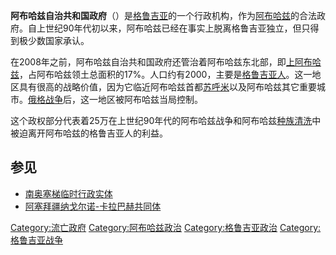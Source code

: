{{Unreferenced|time=2022-03-21T03:09:19+00:00}}
{{NoteTA
|1=zh-hans:俄格; zh-hk:格俄; zh-tw:喬俄;
}}
{{about|格鲁吉亚阿布哈兹自治共和国流亡政府|事实上独立的国家|阿布哈兹}}
{{Infobox geopolitical organisation
|conventional_long_name = 阿布哈兹自治共和国
|native_name = აფხაზეთის ავტონომიური რესპუბლიკის
|common_name = 阿布哈兹
|image_flag = Flag_of_Abkhazia_(GE).svg
|image_coat = Coat_of_arms_of_Abkhazia_(GE).svg
|symbol_type = 国徽
|image_map = Abkhazia in Georgia.svg
|map_caption = [[阿布哈兹|阿布哈兹]]和[[格鲁吉亚|格鲁吉亚]]其余部分在[[高加索地区|高加索地区]]的位置
|image_map2 = Map of Georgia with Abkhazia and South Ossetia highlighted.svg
|map_caption2 = [[阿布哈兹|阿布哈兹]]和[[南奥塞梯|南奥塞梯]]在[[格鲁吉亚|格鲁吉亚]]和[[高加索地区|高加索地区]]的位置
|image_map3 = Abkhazia map-ru.svg
|map_caption3 = [[阿布哈兹|阿布哈兹]]地理地形图
|capital =
 {{unbulleted list
  | {{nowrap|[[苏呼米|苏呼米]] {{small|（法定）}}}}
----
  | 苏呼米 {{small|（1992年–1993年）}}
  | [[第比利斯|第比利斯]] {{small|（1993年–2006年）}}
  | Chkhalta {{small|（2006年–2008年）}}
  | 第比利斯 {{small|（2008年–现在）}}
 }}
|latd= |latm= |latNS= |longd= |longm= |longEW=
|official_languages = {{hlist |[[格鲁吉亚语|格鲁吉亚语]] |[[阿布哈兹语|阿布哈兹语]]}}
|government_type = [[流亡政府|流亡政府]]、自治政府
|leader_title1 = {{nowrap|部长内阁主席}}
|leader_name1 = Vakhtang Kolbaia
|leader_title2 = {{nowrap|最高委员会主席}}
|leader_name2 = Elguja Gvazava
|sovereignty_type = {{nowrap|格鲁吉亚的自治共和国|格鲁吉亚]]}}
|established_event1 = {{nowrap|[[格鲁吉亚|格鲁吉亚]]从[[苏联|苏联]]独立:}}<br /><div align="right">宣布<br />得到承认</div>
|established_date1 = {{nowrap|<br /><br />1991年4月9日<br />1991年12月25日}}
|currency = [[格鲁吉亚拉里|格鲁吉亚拉里]]
|currency_code = GEL
|website = http://abkhazia.gov.ge
}}

'''阿布哈兹自治共和国政府'''（{{lang-ka|აფხაზეთის ავტონომიური რესპუბლიკის მთავრობა}}）是[[格鲁吉亚|格鲁吉亚]]的一个行政机构，作为[[阿布哈兹|阿布哈兹]]的合法政府。自上世纪90年代初以来，阿布哈兹已经在事实上脱离格鲁吉亚独立，但只得到极少数国家承认。

在2008年之前，阿布哈兹自治共和国政府还管治着阿布哈兹东北部，即[[上阿布哈兹|上阿布哈兹]]，占阿布哈兹领土总面积的17%。人口约有2000，主要是[[格鲁吉亚人|格鲁吉亚人]]。这一地区具有很高的战略价值，因为它临近阿布哈兹首都[[苏呼米|苏呼米]]以及阿布哈兹其它重要城市。[[俄格战争|俄格战争]]后，这一地区被阿布哈兹当局控制。

这个政权部分代表着25万在上世纪90年代的阿布哈兹战争和阿布哈兹[[种族清洗|种族清洗]]中被迫离开阿布哈兹的格鲁吉亚人的利益。

==参见==
*[[南奥塞梯临时行政实体|南奥塞梯临时行政实体]]
*[[阿塞拜疆纳戈尔诺-卡拉巴赫共同体|阿塞拜疆纳戈尔诺-卡拉巴赫共同体]]

[[Category:流亡政府|Category:流亡政府]]
[[Category:阿布哈兹政治|Category:阿布哈兹政治]]
[[Category:格鲁吉亚政治|Category:格鲁吉亚政治]]
[[Category:格鲁吉亚战争|Category:格鲁吉亚战争]]